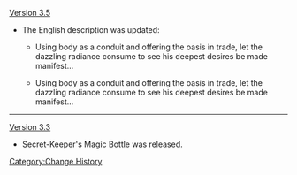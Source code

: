 [[Version 3.5]]
* The English description was updated:
** {{Color|Old:}} Using {{Highlight|his}} body as a conduit and offering the oasis in trade, {{Highlight|he}} let the dazzling radiance consume {{Highlight|his}} to see his deepest desires be made manifest...
** {{Color|New:}} Using {{Highlight|her}} body as a conduit and offering the oasis in trade, {{Highlight|she}} let the dazzling radiance consume {{Highlight|her}} to see his deepest desires be made manifest...
----
[[Version 3.3]]
* Secret-Keeper's Magic Bottle was released.
<noinclude>[[Category:Change History]]</noinclude>